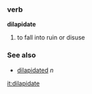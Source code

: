 === verb ===
'''dilapidate'''
# to fall into ruin or disuse

=== See also ===
* [[dilapidated]] ''n''

[[it:dilapidate]]
